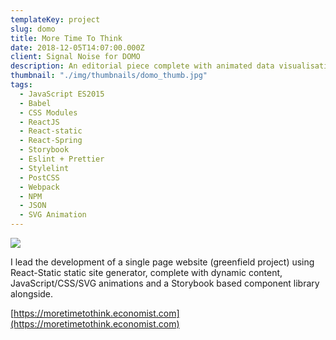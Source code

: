 ```yaml
---
templateKey: project
slug: domo
title: More Time To Think
date: 2018-12-05T14:07:00.000Z
client: Signal Noise for DOMO
description: An editorial piece complete with animated data visualisations.
thumbnail: "./img/thumbnails/domo_thumb.jpg"
tags:
  - JavaScript ES2015
  - Babel
  - CSS Modules
  - ReactJS
  - React-static
  - React-Spring
  - Storybook
  - Eslint + Prettier
  - Stylelint
  - PostCSS
  - Webpack
  - NPM
  - JSON
  - SVG Animation
---
```


![](/img/domo.jpg)

I lead the development of a single page website (greenfield project) using React-Static static site generator, complete with dynamic content, JavaScript/CSS/SVG animations and a Storybook based component library alongside.

[https://moretimetothink.economist.com](https://moretimetothink.economist.com)
